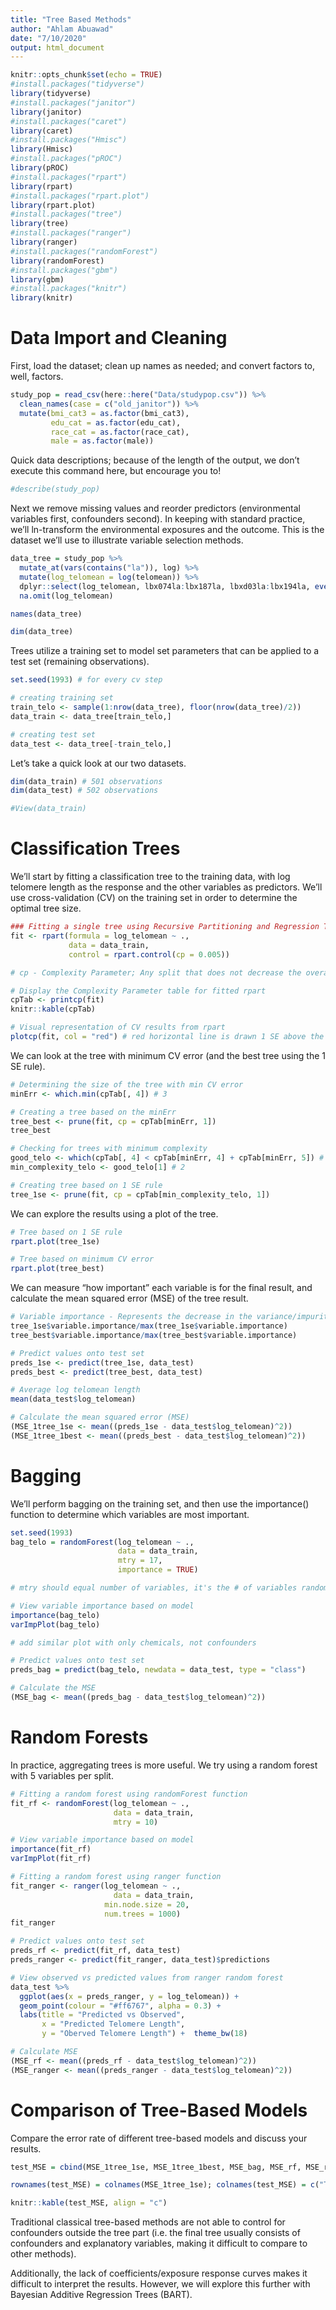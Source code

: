 ```yaml
---
title: "Tree Based Methods"
author: "Ahlam Abuawad"
date: "7/10/2020"
output: html_document
---
```


```r
knitr::opts_chunk$set(echo = TRUE)
#install.packages("tidyverse")
library(tidyverse)
#install.packages("janitor")
library(janitor)
#install.packages("caret")
library(caret)
#install.packages("Hmisc")
library(Hmisc)
#install.packages("pROC")
library(pROC)
#install.packages("rpart")
library(rpart)
#install.packages("rpart.plot")
library(rpart.plot)
#install.packages("tree")
library(tree)
#install.packages("ranger")
library(ranger)
#install.packages("randomForest")
library(randomForest)
#install.packages("gbm")
library(gbm)
#install.packages("knitr")
library(knitr)
```

# Data Import and Cleaning 

First, load the dataset; clean up names as needed; and convert factors to, well, factors. 

```r
study_pop = read_csv(here::here("Data/studypop.csv")) %>% 
  clean_names(case = c("old_janitor")) %>% 
  mutate(bmi_cat3 = as.factor(bmi_cat3),
         edu_cat = as.factor(edu_cat),
         race_cat = as.factor(race_cat),
         male = as.factor(male)) 
```

Quick data descriptions; because of the length of the output, we don't execute this command here, but encourage you to!

```r
#describe(study_pop)
```

Next we remove missing values and reorder predictors (environmental variables first, confounders second). In keeping with standard practice, we'll ln-transform the environmental exposures and the outcome. This is the dataset we'll use to illustrate variable selection methods. 

```r
data_tree = study_pop %>% 
  mutate_at(vars(contains("la")), log) %>% 
  mutate(log_telomean = log(telomean)) %>% 
  dplyr::select(log_telomean, lbx074la:lbx187la, lbxd03la:lbx194la, everything(), -seqn, -telomean) %>% 
  na.omit(log_telomean) 

names(data_tree)

dim(data_tree)
```

Trees utilize a training set to model set parameters that can be applied to a test set (remaining observations). 

```r
set.seed(1993) # for every cv step

# creating training set
train_telo <- sample(1:nrow(data_tree), floor(nrow(data_tree)/2))
data_train <- data_tree[train_telo,]

# creating test set
data_test <- data_tree[-train_telo,]
```

Let's take a quick look at our two datasets.

```r
dim(data_train) # 501 observations
dim(data_test) # 502 observations

#View(data_train)
```

# Classification Trees

We'll start by fitting a classification tree to the training data, with log telomere length as the response and the other variables as predictors. We'll use cross-validation (CV) on the training set in order to determine the optimal tree size.

```r
### Fitting a single tree using Recursive Partitioning and Regression Trees (rpart)
fit <- rpart(formula = log_telomean ~ ., 
             data = data_train,
             control = rpart.control(cp = 0.005))

# cp - Complexity Parameter; Any split that does not decrease the overall lack of fit by a factor of cp is not attempted. Essentially,the user decides that any split that doesn't improve the fit by cp will likely be pruned off by CV.

# Display the Complexity Parameter table for fitted rpart
cpTab <- printcp(fit)
knitr::kable(cpTab)

# Visual representation of CV results from rpart
plotcp(fit, col = "red") # red horizontal line is drawn 1 SE above the minimum of the curve
```

We can look at the tree with minimum CV error (and the best tree using the 1 SE rule).

```r
# Determining the size of the tree with min CV error
minErr <- which.min(cpTab[, 4]) # 3

# Creating a tree based on the minErr
tree_best <- prune(fit, cp = cpTab[minErr, 1])
tree_best

# Checking for trees with minimum complexity
good_telo <- which(cpTab[, 4] < cpTab[minErr, 4] + cpTab[minErr, 5]) # 2, 3, 4
min_complexity_telo <- good_telo[1] # 2

# Creating tree based on 1 SE rule
tree_1se <- prune(fit, cp = cpTab[min_complexity_telo, 1])
```

We can explore the results using a plot of the tree.

```r
# Tree based on 1 SE rule
rpart.plot(tree_1se)

# Tree based on minimum CV error
rpart.plot(tree_best)
```

We can measure "how important" each variable is for the final result, and calculate the mean squared error (MSE) of the tree result. 

```r
# Variable importance - Represents the decrease in the variance/impurity caused by the addition of a variable to the tree.
tree_1se$variable.importance/max(tree_1se$variable.importance)
tree_best$variable.importance/max(tree_best$variable.importance)

# Predict values onto test set
preds_1se <- predict(tree_1se, data_test)
preds_best <- predict(tree_best, data_test)

# Average log telomean length
mean(data_test$log_telomean)

# Calculate the mean squared error (MSE)
(MSE_1tree_1se <- mean((preds_1se - data_test$log_telomean)^2))
(MSE_1tree_1best <- mean((preds_best - data_test$log_telomean)^2))
```


# Bagging

We'll perform bagging on the training set, and then use the importance() function to determine which variables are most important. 

```r
set.seed(1993)
bag_telo = randomForest(log_telomean ~ ., 
                        data = data_train,
                        mtry = 17, 
                        importance = TRUE) 

# mtry should equal number of variables, it's the # of variables randomly sampled as candidates at each split. 

# View variable importance based on model
importance(bag_telo)
varImpPlot(bag_telo)

# add similar plot with only chemicals, not confounders

# Predict values onto test set
preds_bag = predict(bag_telo, newdata = data_test, type = "class")

# Calculate the MSE
(MSE_bag <- mean((preds_bag - data_test$log_telomean)^2))
```


# Random Forests

In practice, aggregating trees is more useful. We try using a random forest with $5$ variables per split.

```r
# Fitting a random forest using randomForest function
fit_rf <- randomForest(log_telomean ~ ., 
                       data = data_train,
                       mtry = 10)

# View variable importance based on model
importance(fit_rf)
varImpPlot(fit_rf)

# Fitting a random forest using ranger function
fit_ranger <- ranger(log_telomean ~ ., 
                       data = data_train,
                     min.node.size = 20,
                     num.trees = 1000)
fit_ranger

# Predict values onto test set
preds_rf <- predict(fit_rf, data_test)
preds_ranger <- predict(fit_ranger, data_test)$predictions

# View observed vs predicted values from ranger random forest
data_test %>% 
  ggplot(aes(x = preds_ranger, y = log_telomean)) +
  geom_point(colour = "#ff6767", alpha = 0.3) +
  labs(title = "Predicted vs Observed", 
       x = "Predicted Telomere Length", 
       y = "Oberved Telomere Length") +  theme_bw(18)

# Calculate MSE
(MSE_rf <- mean((preds_rf - data_test$log_telomean)^2))
(MSE_ranger <- mean((preds_ranger - data_test$log_telomean)^2))
```


# Comparison of Tree-Based Models

Compare the error rate of different tree-based models and discuss your results.

```r
test_MSE = cbind(MSE_1tree_1se, MSE_1tree_1best, MSE_bag, MSE_rf, MSE_ranger)

rownames(test_MSE) = colnames(MSE_1tree_1se); colnames(test_MSE) = c("Tree 1 SE", "Tree Best", "Bagging", "Random Forest", "Ranger")

knitr::kable(test_MSE, align = "c")
```

Traditional classical tree-based methods are not able to control for confounders outside the tree part (i.e. the final tree usually consists of confounders and explanatory variables, making it difficult to compare to other methods). 

Additionally, the lack of coefficients/exposure response curves makes it difficult to interpret the results. However, we will explore this further with Bayesian Additive Regression Trees (BART).

